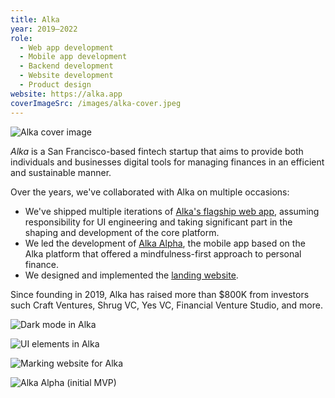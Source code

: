 ```yaml
---
title: Alka
year: 2019–2022
role:
  - Web app development
  - Mobile app development
  - Backend development
  - Website development
  - Product design
website: https://alka.app
coverImageSrc: /images/alka-cover.jpeg
---
```


![Alka cover image](/images/alka-cover.jpeg 'title=')

_Alka_ is a San Francisco-based fintech startup that aims to provide both individuals and businesses digital tools for managing finances in an efficient and sustainable manner.

Over the years, we've collaborated with Alka on multiple occasions:

- We've shipped multiple iterations of [Alka's flagship web app](https://alka.app/), assuming responsibility for UI engineering and taking significant part in the shaping and development of the core platform.
- We led the development of [Alka Alpha](https://apps.apple.com/ca/app/alka/id1468542491), the mobile app based on the Alka platform that offered a mindfulness-first approach to personal finance.
- We designed and implemented the [landing website](https://alka.app).

Since founding in 2019, Alka has raised more than $800K from investors such Craft Ventures, Shrug VC, Yes VC, Financial Venture Studio, and more.

![Dark mode in Alka](/images/alka-color-scheme.jpeg)

![UI elements in Alka](/images/alka-elements.jpeg 'bleed=')

![Marking website for Alka](/images/alka-website.jpeg)

![Alka Alpha (initial MVP)](/images/alka-alpha.jpeg)
